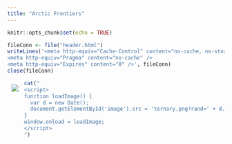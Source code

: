 ---
title: "Arctic Frontiers"
---

```{r setup, include=FALSE}
knitr::opts_chunk$set(echo = TRUE)

fileConn <- file("header.html")
writeLines('<meta http-equiv="Cache-Control" content="no-cache, no-store, must-revalidate" />
<meta http-equiv="Pragma" content="no-cache" />
<meta http-equiv="Expires" content="0" />', fileConn)
close(fileConn)
```

<img src="ternary.png" style="width=100%; padding: 10px 10px 10px 10px" align="left" id = "image">

```{r, results = "asis", echo=FALSE}
cat("
<script>
function loadImage() {
  var d = new Date();
  document.getElementById('image').src = 'ternary.png?rand=' + d.getTime() + '.png';
}
window.onload = loadImage;
</script>
")
```